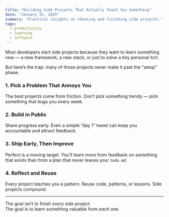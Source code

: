 ```yaml
---
title: "Building Side Projects That Actually Teach You Something"
date: "January 15, 2025"
summary: "Practical insights on choosing and finishing side projects."
tags:
  - productivity
  - learning
  - software
---
```


Most developers start side projects because they want to learn something new — a new framework, a new stack, or just to solve a tiny personal itch.

But here’s the trap: many of those projects never make it past the “setup” phase.

### 1. Pick a Problem That Annoys You

The best projects come from friction. Don’t pick something trendy — pick something that bugs you every week.

### 2. Build in Public

Share progress early. Even a simple “day 1” tweet can keep you accountable and attract feedback.

### 3. Ship Early, Then Improve

Perfect is a moving target. You’ll learn more from feedback on something that exists than from a plan that never leaves your `todo.md`.

### 4. Reflect and Reuse

Every project teaches you a pattern. Reuse code, patterns, or lessons. Side projects compound.

---

The goal isn’t to finish *every* side project.  
The goal is to learn something valuable from *each* one.
